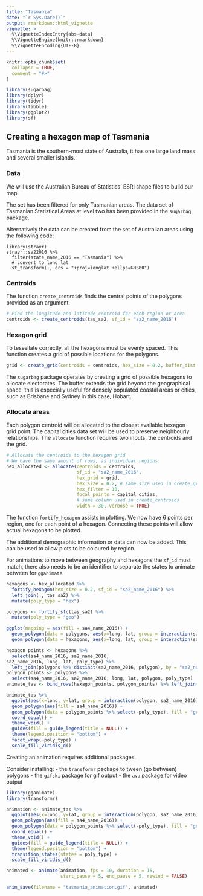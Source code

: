 ```yaml
---
title: "Tasmania"
date: "`r Sys.Date()`"
output: rmarkdown::html_vignette
vignette: >
  %\VignetteIndexEntry{abs-data}
  %\VignetteEngine{knitr::rmarkdown}
  %\VignetteEncoding{UTF-8}
---
```


```r
knitr::opts_chunk$set(
  collapse = TRUE,
  comment = "#>"
)
```

```r
library(sugarbag)
library(dplyr)
library(tidyr)
library(tibble)
library(ggplot2)
library(sf)
```


## Creating a hexagon map of Tasmania

Tasmania is the southern-most state of Australia, it has one large land mass and several smaller islands.

### Data

We will use the Australian Bureau of Statistics' ESRI shape files to build our map.

The set has been filtered for only Tasmanian areas.
The data set of Tasmanian Statistical Areas at level two has been provided in the `sugarbag` package.

Alternatively the data can be created from the set of Australian areas using the following code:


```
library(strayr)
strayr::sa22016 %>%
  filter(state_name_2016 == "Tasmania") %>% 
  # convert to long lat
  st_transform(., crs = "+proj=longlat +ellps=GRS80")
```

### Centroids

The function `create_centroids` finds the central points of the polygons provided as an argument.

```r
# Find the longitude and latitude centroid for each region or area
centroids <- create_centroids(tas_sa2, sf_id = "sa2_name_2016")
```

### Hexagon grid

To tessellate correctly, all the hexagons must be evenly spaced.
This function creates a grid of possible locations for the polygons.

```r
grid <- create_grid(centroids = centroids, hex_size = 0.2, buffer_dist = 1.2)
```

The `sugarbag` package operates by creating a grid of possible hexagons to allocate electorates. The buffer extends the grid beyond the geographical space, this is especially useful for densely populated coastal areas or cities, such as Brisbane and Sydney in this case, Hobart.

### Allocate areas

Each polygon centroid will be allocated to the closest available hexagon grid point.
The capital cities data set will be used to preserve neighbourly relationships.
The `allocate` function requires two inputs, the centroids and the grid.

```r
# Allocate the centroids to the hexagon grid
# We have the same amount of rows, as individual regions
hex_allocated <- allocate(centroids = centroids,
                          sf_id = "sa2_name_2016",
                          hex_grid = grid,
                          hex_size = 0.2, # same size used in create_grid
                          hex_filter = 10,
                          focal_points = capital_cities,
                          # same column used in create_centroids
                          width = 30, verbose = TRUE) 
```

The function `fortify_hexagon` assists in plotting. We now have 6 points per region, one for each point of a hexagon. Connecting these points will allow actual hexagons to be plotted.

The additional demographic information or data can now be added. This can be used to allow plots to be coloured by region.

For animations to move between geography and hexagons the `sf_id` must match, there also needs to be an identifier to separate the states to animate between for `gganimate`.

```r
hexagons <- hex_allocated %>%
  fortify_hexagon(hex_size = 0.2, sf_id = "sa2_name_2016") %>%
  left_join(., tas_sa2) %>% 
  mutate(poly_type = "hex")

polygons <- fortify_sfc(tas_sa2) %>% 
  mutate(poly_type = "geo")

ggplot(mapping = aes(fill = sa4_name_2016)) +
  geom_polygon(data = polygons, aes(x=long, lat, group = interaction(sa2_name_2016,polygon)), alpha = 0.4) +
  geom_polygon(data = hexagons, aes(x=long, lat, group = interaction(sa2_name_2016))) + scale_fill_viridis_d()
```




```r
hexagon_points <- hexagons %>% 
  select(sa4_name_2016, sa2_name_2016, 	
sa2_name_2016, long, lat, poly_type) %>% 
  left_join(polygons %>% distinct(sa2_name_2016, polygon), by = "sa2_name_2016")
polygon_points <- polygons %>% 
  select(sa4_name_2016, sa2_name_2016, long, lat, polygon, poly_type)
animate_tas <- bind_rows(hexagon_points, polygon_points) %>% left_join(homeless)

animate_tas %>% 
  ggplot(aes(x=long, y=lat, group = interaction(polygon, sa2_name_2016))) +
  geom_polygon(aes(fill = sa4_name_2016)) +
  geom_polygon(data = polygon_points %>% select(-poly_type), fill = "grey40", alpha = 0.05) + 
  coord_equal() + 
  theme_void() + 
  guides(fill = guide_legend(title = NULL)) + 
  theme(legend.position = "bottom") +
  facet_wrap(~poly_type) + 
  scale_fill_viridis_d()
```

Creating an animation requires additional packages.

Consider installing:
- the `transformr` package to tween (go between) polygons
- the `gifski` package for gif output
- the `ava` package for video output

```r
library(gganimate)
library(transformr)

animation <- animate_tas %>% 
  ggplot(aes(x=long, y=lat, group = interaction(polygon, sa2_name_2016))) +
  geom_polygon(aes(fill = sa4_name_2016)) +
  geom_polygon(data = polygon_points %>% select(-poly_type), fill = "grey40", alpha = 0.05) + 
  coord_equal() + 
  theme_void() + 
  guides(fill = guide_legend(title = NULL)) + 
  theme(legend.position = "bottom") +
  transition_states(states = poly_type) + 
  scale_fill_viridis_d()

animated <- animate(animation, fps = 10, duration = 15, 
                    start_pause = 5, end_pause = 5, rewind = FALSE)

anim_save(filename = "tasmania_animation.gif", animated)
```
